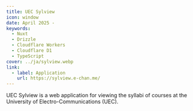 ```yaml
---
title: UEC Sylview
icon: window
date: April 2025 -
keywords:
  - Nuxt
  - Drizzle
  - Cloudflare Workers
  - Cloudflare D1
  - TypeScript
cover: ../ja/sylview.webp
link:
  - label: Application
    url: https://sylview.e-chan.me/
---
```


UEC Sylview is a web application for viewing the syllabi of courses at the University of Electro-Communications (UEC).
